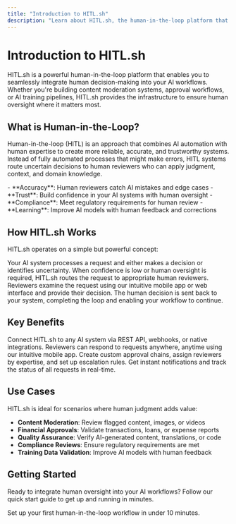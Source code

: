 ```yaml
---
title: "Introduction to HITL.sh"
description: "Learn about HITL.sh, the human-in-the-loop platform that bridges AI automation with human decision-making"
---
```


# Introduction to HITL.sh

HITL.sh is a powerful human-in-the-loop platform that enables you to seamlessly integrate human decision-making into your AI workflows. Whether you're building content moderation systems, approval workflows, or AI training pipelines, HITL.sh provides the infrastructure to ensure human oversight where it matters most.

## What is Human-in-the-Loop?

Human-in-the-loop (HITL) is an approach that combines AI automation with human expertise to create more reliable, accurate, and trustworthy systems. Instead of fully automated processes that might make errors, HITL systems route uncertain decisions to human reviewers who can apply judgment, context, and domain knowledge.

<Card title="Why Human-in-the-Loop?" icon="brain">
- **Accuracy**: Human reviewers catch AI mistakes and edge cases
- **Trust**: Build confidence in your AI systems with human oversight
- **Compliance**: Meet regulatory requirements for human review
- **Learning**: Improve AI models with human feedback and corrections
</Card>

## How HITL.sh Works

HITL.sh operates on a simple but powerful concept:

<Steps>
<Step title="AI makes a decision">
Your AI system processes a request and either makes a decision or identifies uncertainty.
</Step>

<Step title="Route to human review">
When confidence is low or human oversight is required, HITL.sh routes the request to appropriate human reviewers.
</Step>

<Step title="Human decision">
Reviewers examine the request using our intuitive mobile app or web interface and provide their decision.
</Step>

<Step title="Return to workflow">
The human decision is sent back to your system, completing the loop and enabling your workflow to continue.
</Step>
</Steps>

## Key Benefits

<CardGroup cols={2}>
<Card title="Seamless Integration" icon="link">
Connect HITL.sh to any AI system via REST API, webhooks, or native integrations.
</Card>

<Card title="Mobile-First Design" icon="smartphone">
Reviewers can respond to requests anywhere, anytime using our intuitive mobile app.
</Card>

<Card title="Flexible Workflows" icon="workflow">
Create custom approval chains, assign reviewers by expertise, and set up escalation rules.
</Card>

<Card title="Real-Time Updates" icon="clock">
Get instant notifications and track the status of all requests in real-time.
</Card>
</CardGroup>

## Use Cases

HITL.sh is ideal for scenarios where human judgment adds value:

- **Content Moderation**: Review flagged content, images, or videos
- **Financial Approvals**: Validate transactions, loans, or expense reports
- **Quality Assurance**: Verify AI-generated content, translations, or code
- **Compliance Reviews**: Ensure regulatory requirements are met
- **Training Data Validation**: Improve AI models with human feedback

## Getting Started

Ready to integrate human oversight into your AI workflows? Follow our quick start guide to get up and running in minutes.

<Card title="Quick Start Guide" icon="rocket" href="/first-loop">
Set up your first human-in-the-loop workflow in under 10 minutes.
</Card>
